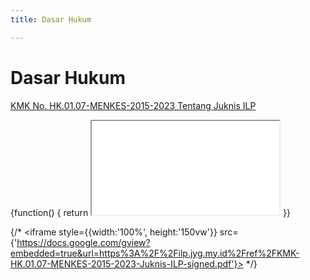 ```yaml
---
title: Dasar Hukum

---
```



# Dasar Hukum

[KMK No. HK.01.07-MENKES-2015-2023 Tentang Juknis ILP](/ref/KMK-HK.01.07-MENKES-2015-2023-Juknis-ILP-signed.pdf)

<BrowserOnly>
  {function() {
    return <iframe title="PDF" src={`https://mozilla.github.io/pdf.js/web/viewer.html?file=https%3A%2F%2Filp.jyg.my.id%2Fref%2FKMK-HK.01.07-MENKES-2015-2023-Juknis-ILP-signed.pdf`} width={"100%"} height={window.innerHeight}></iframe>
  }}
</BrowserOnly>

{/* <iframe style={{width:'100%', height:'150vw'}} src={'https://docs.google.com/gview?embedded=true&url=https%3A%2F%2Filp.jyg.my.id%2Fref%2FKMK-HK.01.07-MENKES-2015-2023-Juknis-ILP-signed.pdf'}></iframe> */}

